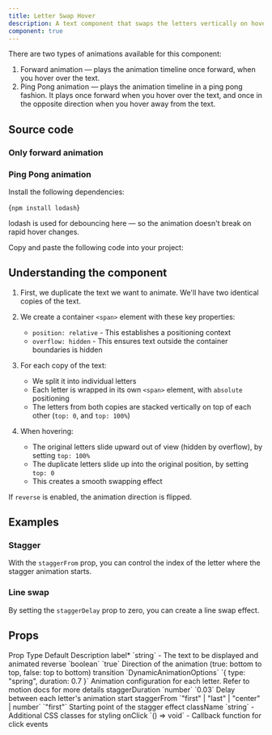 ```yaml
---
title: Letter Swap Hover
description: A text component that swaps the letters vertically on hover.
component: true
---
```


<ComponentPreview name="letter-swap-demo" />

There are two types of animations available for this component:

1. Forward animation — plays the animation timeline once forward, when you hover over the text.
2. Ping Pong animation — plays the animation timeline in a ping pong fashion. It plays once forward when you hover over the text, and once in the opposite direction when you hover away from the text.

## Source code

### Only forward animation

<ComponentSource name="letter-swap-forward-anim" />

### Ping Pong animation

<Steps>

<Step>Install the following dependencies:</Step>

<CodeBlockWrapper language="bash">{`npm install lodash`}</CodeBlockWrapper>

lodash is used for debouncing here — so the animation doesn't break on rapid hover changes.

<Step>Copy and paste the following code into your project:</Step>

<ComponentSource name="letter-swap-pingpong-anim" />

</Steps>

## Understanding the component

1. First, we duplicate the text we want to animate. We'll have two identical copies of the text.

2. We create a container `<span>` element with these key properties:

   - `position: relative` - This establishes a positioning context
   - `overflow: hidden` - This ensures text outside the container boundaries is hidden

3. For each copy of the text:

   - We split it into individual letters
   - Each letter is wrapped in its own `<span>` element, with `absolute` positioning
   - The letters from both copies are stacked vertically on top of each other (`top: 0`, and `top: 100%`)

4. When hovering:
   - The original letters slide upward out of view (hidden by overflow), by setting `top: 100%`
   - The duplicate letters slide up into the original position, by setting `top: 0`
   - This creates a smooth swapping effect

If `reverse` is enabled, the animation direction is flipped.

## Examples

### Stagger

With the `staggerFrom` prop, you can control the index of the letter where the stagger animation starts.

<ComponentPreview name="letter-swap-demo-stagger" />

### Line swap

By setting the `staggerDelay` prop to zero, you can create a line swap effect.

<ComponentPreview name="letter-swap-demo-line" />

## Props

<Table>
  <TableHeader>
    <TableRow>
      <TableHead>Prop</TableHead>
      <TableHead>Type</TableHead>
      <TableHead>Default</TableHead>
      <TableHead>Description</TableHead>
    </TableRow>
  </TableHeader>
  <TableBody>
    <TableRow>
      <TableCell>label<span className="text-red-500">*</span></TableCell>
      <TableCell>`string`</TableCell>
      <TableCell>-</TableCell>
      <TableCell>The text to be displayed and animated</TableCell>
    </TableRow>
    <TableRow>
      <TableCell>reverse</TableCell>
      <TableCell>`boolean`</TableCell>
      <TableCell>`true`</TableCell>
      <TableCell>Direction of the animation (true: bottom to top, false: top to bottom)</TableCell>
    </TableRow>
    <TableRow>
      <TableCell>transition</TableCell>
      <TableCell>`DynamicAnimationOptions`</TableCell>
      <TableCell>`{ type: "spring", duration: 0.7 }`</TableCell>
      <TableCell>Animation configuration for each letter. Refer to motion docs for more details</TableCell>
    </TableRow>
    <TableRow>
      <TableCell>staggerDuration</TableCell>
      <TableCell>`number`</TableCell>
      <TableCell>`0.03`</TableCell>
      <TableCell>Delay between each letter's animation start</TableCell>
    </TableRow>
    <TableRow>
      <TableCell>staggerFrom</TableCell>
      <TableCell>`"first" | "last" | "center" | number`</TableCell>
      <TableCell>`"first"`</TableCell>
      <TableCell>Starting point of the stagger effect</TableCell>
    </TableRow>
    <TableRow>
      <TableCell>className</TableCell>
      <TableCell>`string`</TableCell>
      <TableCell>-</TableCell>
      <TableCell>Additional CSS classes for styling</TableCell>
    </TableRow>
    <TableRow>
      <TableCell>onClick</TableCell>
      <TableCell>`() => void`</TableCell>
      <TableCell>-</TableCell>
      <TableCell>Callback function for click events</TableCell>
    </TableRow>
  </TableBody>
</Table>
